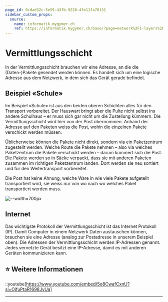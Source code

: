 ```yaml
---
page_id: 0cdad32c-5e59-43fb-9220-4fe11fa70131
sidebar_custom_props:
  source:
    name: informatik.mygymer.ch
    ref: https://informatik.mygymer.ch/base/?page=network%2F1-layers%2F3-network%2F
---
```


# Vermittlungsschicht
In der Vermittlungsschicht brauchen wir eine Adresse, an die die (Daten-)Pakete gesendet werden können. Es handelt sich um eine logische Adresse aus dem Netzwerk, in dem sich das Gerät gerade befindet.

## Beispiel «Schule»
Im Beispiel «Schule» ist aus den beiden oberen Schichten alles für den Transport vorbereitet. Der Hauswart bringt aber die Pulte nicht selbst ins andere Schulhaus – er muss sich gar nicht um die Zustellung kümmern. Die Vermittlungsschicht wird hier von der Post übernommen. Anhand der Adresse auf den Paketen weiss die Post, wohin die einzelnen Pakete verschickt werden müssen.

Üblicherweise können die Pakete nicht direkt, sondern via ein Paketzentrum zugestellt werden. Welche Route die Pakete nehmen – also via welches Paketzentrum die Pakete verschickt werden – darum kümmert sich die Post. Die Pakete werden so in Säcke verpackt, dass sie mit anderen Paketen zusammen im richtigen Paketzentrum landen. Dort werden sie neu sortiert und für den Weitertransport vorbereitet.

Die Post hat keine Ahnung, welche Ware in wie viele Pakete aufgeteilt transportiert wird, sie weiss nur von wo nach wo welches Paket transportiert werden muss.

![--width=700px](img/bsp-schule-vermittlung.svg)

## Internet
Das wichtigste Protokoll der Vermittlungsschicht ist das Internet Protokoll (IP). Damit Computer in einem Netzwerk Daten austauschen können, brauchen sie eine Adresse (analog zur Postadresse in unserem Beispiel oben). Die Adressen der Vermittlungsschicht werden IP-Adressen genannt. Jedes vernetzte Gerät besitzt eine IP-Adresse, damit es mit anderen Geräten kommunizieren kann.

## ⭐️ Weitere Informationen
::youtube[https://www.youtube.com/embed/5o8CwafCxnU?si=OjfuPtaR1698JvUa]

---
